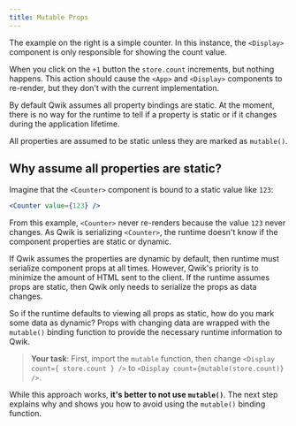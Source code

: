```yaml
---
title: Mutable Props
---
```


The example on the right is a simple counter. In this instance, the `<Display>` component is only responsible for showing the count value.

When you click on the `+1` button the `store.count` increments, but nothing happens. This action should cause the `<App>` and `<Display>` components to re-render, but they don't with the current implementation.

By default Qwik assumes all property bindings are static. At the moment, there is no way for the runtime to tell if a property is static or if it changes during the application lifetime.

All properties are assumed to be static unless they are marked as `mutable()`.

## Why assume all properties are static?

Imagine that the `<Counter>` component is bound to a static value like `123`:

```jsx
<Counter value={123} />
```

From this example, `<Counter>` never re-renders because the value `123` never changes. As Qwik is serializing `<Counter>`, the runtime doesn't know if the component properties are static or dynamic.

If Qwik assumes the properties are dynamic by default, then runtime must serialize component props at all times. However, Qwik's priority is to minimize the amount of HTML sent to the client. If the runtime assumes props are static, then Qwik only needs to serialize the props as data changes.

So if the runtime defaults to viewing all props as static, how do you mark some data as dynamic? Props with changing data are wrapped with the `mutable()` binding function to provide the necessary runtime information to Qwik.

> **Your task**: First, import the `mutable` function, then change `<Display count={ store.count } />` to `<Display count={mutable(store.count)} />`.

While this approach works, **it's better to not use `mutable()`**. The next step explains why and shows you how to avoid using the `mutable()` binding function.
